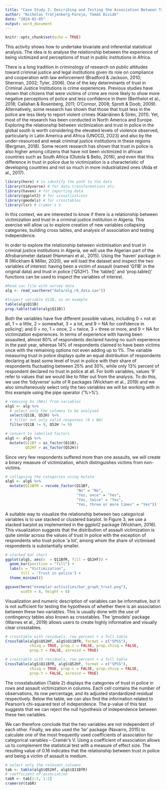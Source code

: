```yaml
---
title: "Case Study 2: Describing and Testing the Association Between Trust in Police and Assault Victimisation in Algeria Using Crosstabulations"
author: "Nicholas Tratjenberg-Pareja, Tomáš Diviák"
date: "2024-02-05"
output: word_document
---
```


```r
knitr::opts_chunk$set(echo = TRUE)
```

This activity shows how to undertake bivariate and inferential statistical analysis. The idea is to analyse the relationship between the experience of being victimized and perceptions of trust in public institutions in Africa. 

There is a long tradition in criminology of research on public attitudes toward criminal justice and legal institutions given its role on compliance and cooperation with law enforcement (Bradford & Jackson, 2010; Sherman, 2002; Tyler, 2006). One of the key determinants of trust in Criminal Justice  Institutions is crime experiences. Previous studies have shown that citizens that were victims of crime are more likely to show more negative perceptions of police and less confidence in them (Berthelot et al., 2018; Callahan & Rosenberg, 2011; O’Connor, 2008; Sprott & Doob, 2009). Alternatively, some research has shown that those that trust less in the police are less likely to report violent crimes (Kääriäinen & Sirén, 2011). Yet, most of the research has been conducted in North America and Europe. Exploring the relationship between victimization and trust in police in the global south is worth considering the elevated levels of violence observed, particularly in Latin America and Africa (UNOCD, 2O23) and also by the under-resourced and weak criminal justice institutions in these regions (Bergman, 2018). Some recent research has shown that trust in police is also higher among citizens that have not been victimized in african countries such as South Africa (Olutola & Bello, 2016), and even that this difference in trust in police due to victimization is a characteristic of developing countries and not so much in more industrialized ones (Alda et al., 2017).

```r
library(here) # to identify the path to the data
library(tidyverse) # for data transformations etc.
library(haven) # for importing data
library(ggplot2) # for visualizations
library(gmodels) # for crosstables
library(lsr) # Cramer's V
```

In this context, we are interested to know if there is a relationship between victimization and trust in a criminal justice institution in Algeria. This exercise will allow us to explore creation of new variables collapsing categories, building cross tables, and analysis of association and testing independence.

In order to explore the relationship between victimisation and trust in criminal justice institutions in Algeria, we will use the Algerian part of the Afrobarometer dataset (Hammani et al., 2015). Using the 'haven' package in R (Wickham & Miller, 2020), we will load the dataset and inspect the two variables of interest: having been a victim of assault (named 'Q11B' in the original data) and trust in police ('Q52H'). The 'table()' and 'prop.table()' functions can be used to inspect the variables of interest. 


```r
#Read sav file with survey data
alg <- read_sav(here("data/alg_r6_data.sav"))

#Inspect variable Q11B, as an example
table(alg$Q11B)
prop.table(table(alg$Q11B))
```

Both the variables have five different possible values, including 0 = not at all, 1 = a little, 2 = somewhat, 3 = a lot, and 9 = NA for confidence in policing'; and 0 = no, 1 = once, 2 = twice, 3 = three or more, and 9 = NA for victimization experiences. In terms of experience with having been assaulted, almost 80% of respondents declared having no such experience in the past year, whereas 14% of respondents claimed to have been victims once with the remaining options not even adding up to 1%. The variable measuring trust in police displays quite an equal distribution  of respondents declaring at least some level of trust in police with their share of respondents fluctuating between 25% and 30%, while only 13% percent of respondent declared no trust in police at all. For both variables, values ‘9’ refer to values that we would like to filter out from the analysis. To do this, we use the 'tidyverse' suite of R packages (Wickham et al., 2019) and we also simultaneously select only the two variables we will be working with in this example using the pipe operator (‘%>%’).

```r
# removing 9s (NAs) from variables
algS <- alg %>% 
  # select only the columns to be analysed
  select(Q11B, Q52H) %>% 
  # filter out only valid responses (9 = NA)
  filter(Q11B != 9, Q52H != 9)

# convert to labelled factors
algS <- algS %>%   
  mutate(Q11Bf = as_factor(Q11B),
         Q52Hf = as_factor(Q52H))

```

Since very few respondents suffered more than one assaults, we will create a binary measure of victimization, which distinguishes victims from non-victims.

```r
# collapsing the categories using mutate
algS <- algS %>%
  mutate(Q11BfR = recode_factor(Q11Bf, 
                                "No" = "No", 
                                "Yes, once" = "Yes",
                                "Yes, twice" = "Yes",
                                "Yes, three or more times" = "Yes"))


```

A suitable way to visualize the relationship between two categorical variables is to use stacked or clustered barplot. In Figure 3, we use a stacked barplot as implemented in the ggplot2 package (Wickham, 2016). This visualization suggests that the distribution of assault victimization is quite similar across the values of trust in police with the exception of respondents who trust police ‘a lot’, among whom the share of victimised respondents is substantially smaller. 

```r
# stacked bar chart
ggplot(algS, aes(x  = Q11BfR, fill = Q52Hf)) +
  geom_bar(position = "fill") +
  labs(x = "Victimization",
       fill = 'Trust in police') +
  theme_minimal()

ggsave(here("exemplar-activities/bar_graph_trust.png"), 
       width = 8, height = 6)

```

Visualization and numeric description of variables can be informative, but it is not sufficient for testing the hypothesis of whether there is an association between these two variables. This is usually done with the use of contingency tables also known as crosstables. The 'gmodels' package (Warnes et al., 2019) allows users to create highly informative and visually clear crosstables.

```r
# crosstable with residuals, row percent + a full table
CrossTable(algS$Q52Hf, algS$Q11BfR, format = c("SPSS"), 
           chisq = TRUE, prop.c = FALSE, prop.chisq = FALSE, 
           prop.t = FALSE, asresid = TRUE)

```

```r
# crosstable with residuals, row percent + a full table
CrossTable(algS$Q11BfR, algS$Q52Hf, format = c("SPSS"), 
           chisq = TRUE, prop.c = FALSE, prop.chisq = FALSE, 
           prop.t = FALSE, asresid = TRUE)

```

The crosstabulation (Table 2) displays the categories of trust in police in rows and assault victimization in columns. Each cell contains the number of observations, its row percentage, and its adjusted standardized residual respectively. Below the table, we can also find the information related to Pearson's chi-squared test of independence. The p-value of this test suggests that we can reject the null hypothesis of independence between these two variables.

We can therefore conclude that the two variables are not independent of each other. Finally, we also used the 'lsr' package (Navarro, 2015) to calculate one of the most frequently used coefficients of association for categorical variables – Cramér’s V. Using a coefficient of association allows us to complement the statistical test with a measure of effect size. The resulting value of 0.16 indicates that the relationship between trust in police and being a victim of assault is medium. 

```r

# select only the relevant columns
tab <- table(algS$Q52Hf, algS$Q11BfR)
# coefficient of association
tabR <- tab[2:5, 1:2] 
cramersV(tabR)

```